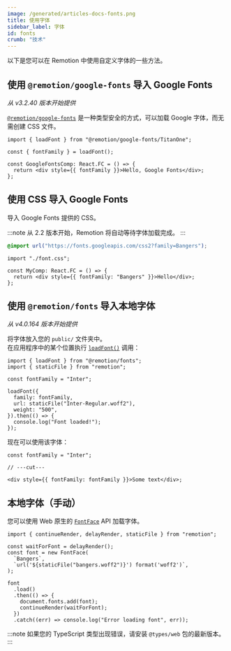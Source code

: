 ```yaml
---
image: /generated/articles-docs-fonts.png
title: 使用字体
sidebar_label: 字体
id: fonts
crumb: "技术"
---
```


以下是您可以在 Remotion 中使用自定义字体的一些方法。

## 使用 `@remotion/google-fonts` 导入 Google Fonts

_从 v3.2.40 版本开始提供_

[`@remotion/google-fonts`](/docs/google-fonts) 是一种类型安全的方式，可以加载 Google 字体，而无需创建 CSS 文件。

```tsx title="MyComp.tsx"
import { loadFont } from "@remotion/google-fonts/TitanOne";

const { fontFamily } = loadFont();

const GoogleFontsComp: React.FC = () => {
  return <div style={{ fontFamily }}>Hello, Google Fonts</div>;
};
```

## 使用 CSS 导入 Google Fonts

导入 Google Fonts 提供的 CSS。

:::note
从 2.2 版本开始，Remotion 将自动等待字体加载完成。
:::

```css title="font.css"
@import url("https://fonts.googleapis.com/css2?family=Bangers");
```

```tsx twoslash title="MyComp.tsx"
import "./font.css";

const MyComp: React.FC = () => {
  return <div style={{ fontFamily: "Bangers" }}>Hello</div>;
};
```

## 使用 `@remotion/fonts` 导入本地字体

_从 v4.0.164 版本开始提供_

将字体放入您的 `public/` 文件夹中。  
在应用程序中的某个位置执行 [`loadFont()`](/docs/fonts-api/load-font) 调用：

```tsx twoslash title="load-fonts.ts"
import { loadFont } from "@remotion/fonts";
import { staticFile } from "remotion";

const fontFamily = "Inter";

loadFont({
  family: fontFamily,
  url: staticFile("Inter-Regular.woff2"),
  weight: "500",
}).then(() => {
  console.log("Font loaded!");
});
```

现在可以使用该字体：

```tsx twoslash title="MyComp.tsx"
const fontFamily = "Inter";

// ---cut---

<div style={{ fontFamily: fontFamily }}>Some text</div>;
```

## 本地字体（手动）

您可以使用 Web 原生的 [`FontFace`](https://developer.mozilla.org/en-US/docs/Web/API/FontFace) API 加载字体。

```tsx twoslash title="load-fonts.ts"
import { continueRender, delayRender, staticFile } from "remotion";

const waitForFont = delayRender();
const font = new FontFace(
  `Bangers`,
  `url('${staticFile("bangers.woff2")}') format('woff2')`,
);

font
  .load()
  .then(() => {
    document.fonts.add(font);
    continueRender(waitForFont);
  })
  .catch((err) => console.log("Error loading font", err));
```

:::note
如果您的 TypeScript 类型出现错误，请安装 `@types/web` 包的最新版本。
:::
